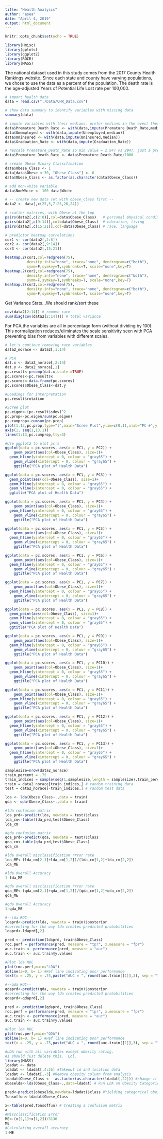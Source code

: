 ```yaml
---
title: "Health Analysis"
author: "asea"
date: "April 4, 2019"
output: html_document
---
```


```r
knitr::opts_chunk$set(echo = TRUE)

library(Hmisc)
library(gplots)
library(ggplot2)
library(ROCR)
library(MASS)
```

The national dataset used in this study comes from the 2017 County Health Rankings website. Since each state and county have varying populations, we chose to use the data as a percent of the population. The death rate is the age-adjusted Years of Potential Life Lost rate per 100,000.  


```r
# import health data
data = read.csv("./Data/CHR_Data.csv")

# show data summary to identify variables with missing data
summary(data)

# impute variables with their medians, prefer medians in the event there is any skew
data$Premature_Death_Rate <- with(data,impute(Premature_Death_Rate,median))
data$Unemployed <- with(data,impute(Unemployed,median))
data$Uninsured <- with(data,impute(Uninsured,median))
data$Graduation_Rate <- with(data,impute(Graduation_Rate))

# rescale Premature_Death_Rate so min value = 2.947 vs 2947, just a preference so it's not scaled so diff from predictors
data$Premature_Death_Rate <- data$Premature_Death_Rate/1000

# create Obese Binary Classification
data$Obese_Class <- 1
data[data$Obese < 30, "Obese_Class"] <- 0
data$Obese_Class <- as.factor(as.character(data$Obese_Class))

# add non-white variable
data$NonWhite <- 100-data$White 

# -- create new data set with obese_class first --
data2 <- data[,c(25,5,7:23,26,24)]

# scatter matrices, with Obese at the top
pairs(data2[,c(2:8)],col=data$Obese_Class)   # personal physical conditions
pairs(data2[,c(9:14)],col=data$Obese_Class)  # education, living
pairs(data2[,c(15:21)],col=data$Obese_Class) # race, language

# predictor heatmap correlations
cor1 <- cor(data2[,2:8])
cor2 <- cor(data2[,9:14])
cor3 <- cor(data2[,15:21])

heatmap.2(cor1,col=redgreen(75), 
          density.info="none", trace="none", dendrogram=c("both"), 
          symm=F,symkey=T,symbreaks=T, scale="none",key=T)
heatmap.2(cor2,col=redgreen(75), 
          density.info="none", trace="none", dendrogram=c("both"), 
          symm=F,symkey=T,symbreaks=T, scale="none",key=T)
heatmap.2(cor3,col=redgreen(75), 
          density.info="none", trace="none", dendrogram=c("both"), 
          symm=F,symkey=T,symbreaks=T, scale="none",key=T)
```

Get Variance Stats...We should rank/sort these
```r
cov(data2[2:14]) # remove race
sum(diag(cov(data2[2:14]))) # total variance
```

For PCA,the variables are all in percentage form (without dividing by 100). This normalization reduces/eliminates the scale sensitivity seen with PCA preventing bias from variables with different scales.
```r

# let's continue removing race variables
data2_norace <- data2[,1:14]

# PCA
dat.x <- data2_norace[,2:14]
dat.y <- data2_norace[,1]
pc.result<-prcomp(dat.x,scale.=TRUE)
pc.scores<-pc.result$x
pc.scores<-data.frame(pc.scores)
pc.scores$Obese_Class<-dat.y

#Loadings for interpretation
pc.result$rotation
```

```r
#Scree plot
pc.eigen<-(pc.result$sdev)^2
pc.prop<-pc.eigen/sum(pc.eigen)
pc.cumprop<-cumsum(pc.prop)
plot(1:13,pc.prop,type="l",main="Scree Plot",ylim=c(0,1),xlab="PC #",ylab="Proportion of Variation")
axis(1, seq(1,13,1))
lines(1:13,pc.cumprop,lty=3)
```

```r

#Use ggplot2 to plot pc's
ggplot(data = pc.scores, aes(x = PC1, y = PC2)) +
    geom_point(aes(col=Obese_Class), size=1)+
  geom_hline(yintercept = 0, colour = "gray65") +
    geom_vline(xintercept = 0, colour = "gray65") +
    ggtitle("PCA plot of Health Data")

ggplot(data = pc.scores, aes(x = PC1, y = PC3)) +
  geom_point(aes(col=Obese_Class), size=1)+
  geom_hline(yintercept = 0, colour = "gray65") +
  geom_vline(xintercept = 0, colour = "gray65") +
  ggtitle("PCA plot of Health Data")

ggplot(data = pc.scores, aes(x = PC1, y = PC4)) +
    geom_point(aes(col=Obese_Class), size=1)+
  geom_hline(yintercept = 0, colour = "gray65") +
    geom_vline(xintercept = 0, colour = "gray65") +
    ggtitle("PCA plot of Health Data")

ggplot(data = pc.scores, aes(x = PC1, y = PC5)) +
    geom_point(aes(col=Obese_Class), size=1)+
  geom_hline(yintercept = 0, colour = "gray65") +
    geom_vline(xintercept = 0, colour = "gray65") +
    ggtitle("PCA plot of Health Data")

ggplot(data = pc.scores, aes(x = PC1, y = PC6)) +
    geom_point(aes(col=Obese_Class), size=1)+
  geom_hline(yintercept = 0, colour = "gray65") +
    geom_vline(xintercept = 0, colour = "gray65") +
    ggtitle("PCA plot of Health Data")

ggplot(data = pc.scores, aes(x = PC1, y = PC7)) +
    geom_point(aes(col=Obese_Class), size=1)+
  geom_hline(yintercept = 0, colour = "gray65") +
    geom_vline(xintercept = 0, colour = "gray65") +
    ggtitle("PCA plot of Health Data")

ggplot(data = pc.scores, aes(x = PC1, y = PC8)) +
  geom_point(aes(col=Obese_Class), size=1)+
  geom_hline(yintercept = 0, colour = "gray65") +
  geom_vline(xintercept = 0, colour = "gray65") +
  ggtitle("PCA plot of Health Data")

ggplot(data = pc.scores, aes(x = PC1, y = PC9)) +
    geom_point(aes(col=Obese_Class), size=1)+
  geom_hline(yintercept = 0, colour = "gray65") +
    geom_vline(xintercept = 0, colour = "gray65") +
    ggtitle("PCA plot of Health Data")

ggplot(data = pc.scores, aes(x = PC1, y = PC10)) +
    geom_point(aes(col=Obese_Class), size=1)+
  geom_hline(yintercept = 0, colour = "gray65") +
    geom_vline(xintercept = 0, colour = "gray65") +
    ggtitle("PCA plot of Health Data")

ggplot(data = pc.scores, aes(x = PC1, y = PC11)) +
    geom_point(aes(col=Obese_Class), size=1)+
  geom_hline(yintercept = 0, colour = "gray65") +
    geom_vline(xintercept = 0, colour = "gray65") +
    ggtitle("PCA plot of Health Data")

ggplot(data = pc.scores, aes(x = PC1, y = PC12)) +
    geom_point(aes(col=Obese_Class), size=1)+
  geom_hline(yintercept = 0, colour = "gray65") +
    geom_vline(xintercept = 0, colour = "gray65") +
    ggtitle("PCA plot of Health Data")

ggplot(data = pc.scores, aes(x = PC1, y = PC13)) +
    geom_point(aes(col=Obese_Class), size=1)+
  geom_hline(yintercept = 0, colour = "gray65") +
    geom_vline(xintercept = 0, colour = "gray65") +
    ggtitle("PCA plot of Health Data")
```

```r
samplesize=nrow(data2_norace)
train_percent = .75
train_indices = sample(seq(1,samplesize,length = samplesize),train_percent*samplesize) # get random indices
train = data2_norace[train_indices,] # random training data 
test = data2_norace[-train_indices,] # random test data 

lda <- lda(Obese_Class~.,data = train)
qda <- qda(Obese_Class~.,data = train)

#lda confusion matrix
lda_prd<-predict(lda, newdata = test)$class
lda_cm<-table(lda_prd,test$Obese_Class)
lda_cm

#qda confusion matrix
qda_prd<-predict(qda, newdata = test)$class
qda_cm<-table(qda_prd,test$Obese_Class)
qda_cm

#lda overall misclassification rrror rate
lda_ME<-(lda_cm[2,1]+lda_cm[1,2])/(lda_cm[1,2]+lda_cm[2,2])
lda_ME

#lda Overall Accuracy
1-lda_ME

#qda overall misclassification rrror rate
qda_ME<-(qda_cm[2,1]+qda_cm[1,2])/(qda_cm[1,2]+qda_cm[2,2])
qda_ME

#qda Overall Accuracy
1-qda_ME

#--lda ROC--
ldaprd<-predict(lda, newdata = train)$posterior
#correcting for the way lda creates predicted probabilities
ldaprd<-ldaprd[,2]

pred <- prediction(ldaprd, train$Obese_Class)
roc.perf = performance(pred, measure = "tpr", x.measure = "fpr")
auc.train <- performance(pred, measure = "auc")
auc.train <- auc.train@y.values

#Plot lda ROC
plot(roc.perf,main="LDA")
abline(a=0, b= 1) #Ref line indicating poor performance
text(x = .25, y = .75,paste("AUC = ", round(auc.train[[1]],3), sep = ""))

#--qda ROC--
qdaprd<-predict(qda, newdata = train)$posterior
#correcting for the way lda creates predicted probabilities
qdaprd<-qdaprd[,2]

pred <- prediction(qdaprd, train$Obese_Class)
roc.perf = performance(pred, measure = "tpr", x.measure = "fpr")
auc.train <- performance(pred, measure = "auc")
auc.train <- auc.train@y.values

#Plot lda ROC
plot(roc.perf,main="QDA")
abline(a=0, b= 1) #Ref line indicating poor performance
text(x = .25, y = .75,paste("AUC = ", round(auc.train[[1]],3), sep = ""))


```

```r
#LDA run with all variables except obesity rating. 
#I should just delete this.  Lol.
library(MASS)
ldadat <- data
ldadat <- ldadat[,4:26] #Takeout id and location data
ldadat <- ldadat[,-3] #Remove obesity column from analysis
ldadat$Obese_Class <-  as.factor(as.character(ldadat[,22])) #change it to a factor
obeselda<-lda(Obese_Class~.,data=ldadat) # Run LDA on Obesity Categorical

pred<-predict(obeselda,newdata=ldadat)$class #Yielding categorical obesity response
Tonsoffun<-ldadat$Obese_Class

x<-table(pred,Tonsoffun) # Creating a confusion matrix
x
#Missclassification Error
ME<-(x[2,1]+x[1,2])/3136
ME
#Calculating overall accuracy
1-ME

```


